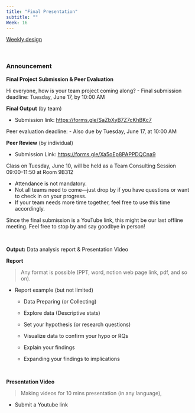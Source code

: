 ```yaml
---
title: "Final Presentation"
subtitle: ""
Week: 16
---
```


[Weekly design](https://changjunlee.com/teaching/ds101/weekly/)

<br>

### Announcement

**Final Project Submission & Peer Evaluation**

Hi everyone, how is your team project coming along? - Final submission deadline: Tuesday, June 17, by 10:00 AM

**Final Output** (by team)

-   Submission link: <https://forms.gle/SaZbXyB7Z7cKhBKc7>

Peer evaluation deadline: - Also due by Tuesday, June 17, at 10:00 AM

**Peer Review** (by individual)

-   Submission Link: <https://forms.gle/Xa5oEp8PAPPDQCna9>

Class on Tuesday, June 10, will be held as a Team Consulting Session 09:00–11:50 at Room 9B312

-   Attendance is not mandatory.
-   Not all teams need to come—just drop by if you have questions or want to check in on your progress.
-   If your team needs more time together, feel free to use this time accordingly.

Since the final submission is a YouTube link, this might be our last offline meeting. Feel free to stop by and say goodbye in person!

<br>

**Output:** Data analysis report & Presentation Video

**Report**

> Any format is possible (PPT, word, notion web page link, pdf, and so on).

-   Report example (but not limited)

    -   Data Preparing (or Collecting)

    -   Explore data (Descriptive stats)

    -   Set your hypothesis (or research questions)

    -   Visualize data to confirm your hypo or RQs

    -   Explain your findings

    -   Expanding your findings to implications

<br>

**Presentation Video**

> Making videos for 10 mins presentation (in any language),

-   Submit a Youtube link
